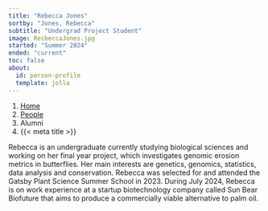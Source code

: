 ```yaml
---
title: "Rebecca Jones"
sortby: "Jones, Rebecca"
subtitle: "Undergrad Project Student"
image: RecbeccaJones.jpg 
started: "Summer 2024"
ended: "current"
toc: false
about:
  id: person-profile
  template: jolla
---
```

  
```{=html}
<nav aria-label="breadcrumb">
  <ol class="breadcrumb">
  <li class="breadcrumb-item"><a href="../../index.html">Home</a></li>
  <li class="breadcrumb-item"><a href="../../people.html">People</a></li>
  <li class="breadcrumb-item active">Alumni</li>
  <li class="breadcrumb-item active" aria-current="page">{{< meta title >}}</li>
  </ol>
  </nav>
```

:::{#person-profile}

Rebecca is an undergraduate currently studying biological sciences and working on her final year project, which investigates genomic erosion metrics in butterflies. Her main interests are genetics, genomics, statistics, data analysis and conservation. Rebecca was selected for and attended the Gatsby Plant Science Summer School in 2023. During July 2024, Rebecca is on work experience at a startup biotechnology company called Sun Bear Biofuture that aims to produce a commercially viable alternative to palm oil.

:::
